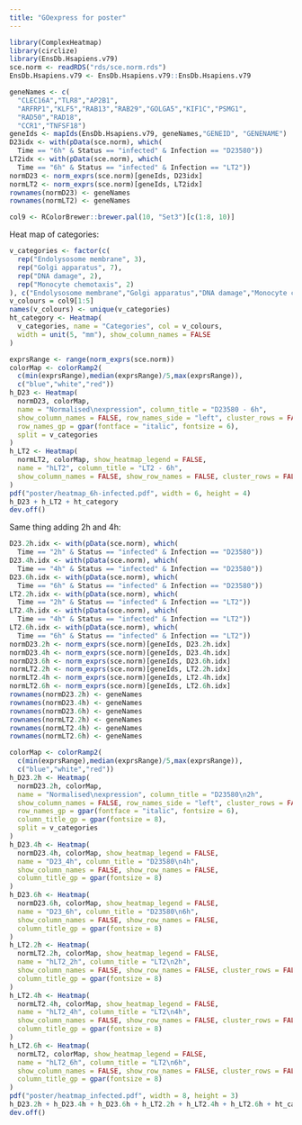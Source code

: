 ```yaml
---
title: "GOexpress for poster"
---
```


<!-- As HTML pages are built independently, large objects need to be
reimported from disk, and smaller ones quickly recomputed. -->

```r
library(ComplexHeatmap)
library(circlize)
library(EnsDb.Hsapiens.v79)
sce.norm <- readRDS("rds/sce.norm.rds")
EnsDb.Hsapiens.v79 <- EnsDb.Hsapiens.v79::EnsDb.Hsapiens.v79
```

```r
geneNames <- c(
  "CLEC16A","TLR8","AP2B1",
  "ARFRP1","KLF5","RAB13","RAB29","GOLGA5","KIF1C","PSMG1",
  "RAD50","RAD18",
  "CCR1","TNFSF18")
geneIds <- mapIds(EnsDb.Hsapiens.v79, geneNames,"GENEID", "GENENAME")
D23idx <- with(pData(sce.norm), which(
  Time == "6h" & Status == "infected" & Infection == "D23580"))
LT2idx <- with(pData(sce.norm), which(
  Time == "6h" & Status == "infected" & Infection == "LT2"))
normD23 <- norm_exprs(sce.norm)[geneIds, D23idx]
normLT2 <- norm_exprs(sce.norm)[geneIds, LT2idx]
rownames(normD23) <- geneNames
rownames(normLT2) <- geneNames
```

```r
col9 <- RColorBrewer::brewer.pal(10, "Set3")[c(1:8, 10)]
```

Heat map of categories:

```r
v_categories <- factor(c(
  rep("Endolysosome membrane", 3),
  rep("Golgi apparatus", 7),
  rep("DNA damage", 2),
  rep("Monocyte chemotaxis", 2)
), c("Endolysosome membrane","Golgi apparatus","DNA damage","Monocyte chemotaxis"))
v_colours = col9[1:5]
names(v_colours) <- unique(v_categories)
ht_category <- Heatmap(
  v_categories, name = "Categories", col = v_colours,
  width = unit(5, "mm"), show_column_names = FALSE
)
```

```r
exprsRange <- range(norm_exprs(sce.norm))
colorMap <- colorRamp2(
  c(min(exprsRange),median(exprsRange)/5,max(exprsRange)),
  c("blue","white","red"))
h_D23 <- Heatmap(
  normD23, colorMap,
  name = "Normalised\nexpression", column_title = "D23580 - 6h",
  show_column_names = FALSE, row_names_side = "left", cluster_rows = FALSE,
  row_names_gp = gpar(fontface = "italic", fontsize = 6),
  split = v_categories
)
h_LT2 <- Heatmap(
  normLT2, colorMap, show_heatmap_legend = FALSE,
  name = "hLT2", column_title = "LT2 - 6h",
  show_column_names = FALSE, show_row_names = FALSE, cluster_rows = FALSE
)
pdf("poster/heatmap_6h-infected.pdf", width = 6, height = 4)
h_D23 + h_LT2 + ht_category
dev.off()
```

Same thing adding 2h and 4h:

```r
D23.2h.idx <- with(pData(sce.norm), which(
  Time == "2h" & Status == "infected" & Infection == "D23580"))
D23.4h.idx <- with(pData(sce.norm), which(
  Time == "4h" & Status == "infected" & Infection == "D23580"))
D23.6h.idx <- with(pData(sce.norm), which(
  Time == "6h" & Status == "infected" & Infection == "D23580"))
LT2.2h.idx <- with(pData(sce.norm), which(
  Time == "2h" & Status == "infected" & Infection == "LT2"))
LT2.4h.idx <- with(pData(sce.norm), which(
  Time == "4h" & Status == "infected" & Infection == "LT2"))
LT2.6h.idx <- with(pData(sce.norm), which(
  Time == "6h" & Status == "infected" & Infection == "LT2"))
normD23.2h <- norm_exprs(sce.norm)[geneIds, D23.2h.idx]
normD23.4h <- norm_exprs(sce.norm)[geneIds, D23.4h.idx]
normD23.6h <- norm_exprs(sce.norm)[geneIds, D23.6h.idx]
normLT2.2h <- norm_exprs(sce.norm)[geneIds, LT2.2h.idx]
normLT2.4h <- norm_exprs(sce.norm)[geneIds, LT2.4h.idx]
normLT2.6h <- norm_exprs(sce.norm)[geneIds, LT2.6h.idx]
rownames(normD23.2h) <- geneNames
rownames(normD23.4h) <- geneNames
rownames(normD23.6h) <- geneNames
rownames(normLT2.2h) <- geneNames
rownames(normLT2.4h) <- geneNames
rownames(normLT2.6h) <- geneNames
```


```r
colorMap <- colorRamp2(
  c(min(exprsRange),median(exprsRange)/5,max(exprsRange)),
  c("blue","white","red"))
h_D23.2h <- Heatmap(
  normD23.2h, colorMap,
  name = "Normalised\nexpression", column_title = "D23580\n2h",
  show_column_names = FALSE, row_names_side = "left", cluster_rows = FALSE,
  row_names_gp = gpar(fontface = "italic", fontsize = 6),
  column_title_gp = gpar(fontsize = 8),
  split = v_categories
)
h_D23.4h <- Heatmap(
  normD23.4h, colorMap, show_heatmap_legend = FALSE,
  name = "D23_4h", column_title = "D23580\n4h",
  show_column_names = FALSE, show_row_names = FALSE,
  column_title_gp = gpar(fontsize = 8)
)
h_D23.6h <- Heatmap(
  normD23.6h, colorMap, show_heatmap_legend = FALSE,
  name = "D23_6h", column_title = "D23580\n6h",
  show_column_names = FALSE, show_row_names = FALSE,
  column_title_gp = gpar(fontsize = 8)
)
h_LT2.2h <- Heatmap(
  normLT2.2h, colorMap, show_heatmap_legend = FALSE,
  name = "hLT2_2h", column_title = "LT2\n2h",
  show_column_names = FALSE, show_row_names = FALSE, cluster_rows = FALSE,
  column_title_gp = gpar(fontsize = 8)
)
h_LT2.4h <- Heatmap(
  normLT2.4h, colorMap, show_heatmap_legend = FALSE,
  name = "hLT2_4h", column_title = "LT2\n4h",
  show_column_names = FALSE, show_row_names = FALSE, cluster_rows = FALSE,
  column_title_gp = gpar(fontsize = 8)
)
h_LT2.6h <- Heatmap(
  normLT2, colorMap, show_heatmap_legend = FALSE,
  name = "hLT2_6h", column_title = "LT2\n6h",
  show_column_names = FALSE, show_row_names = FALSE, cluster_rows = FALSE,
  column_title_gp = gpar(fontsize = 8)
)
pdf("poster/heatmap_infected.pdf", width = 8, height = 3)
h_D23.2h + h_D23.4h + h_D23.6h + h_LT2.2h + h_LT2.4h + h_LT2.6h + ht_category
dev.off()
```
